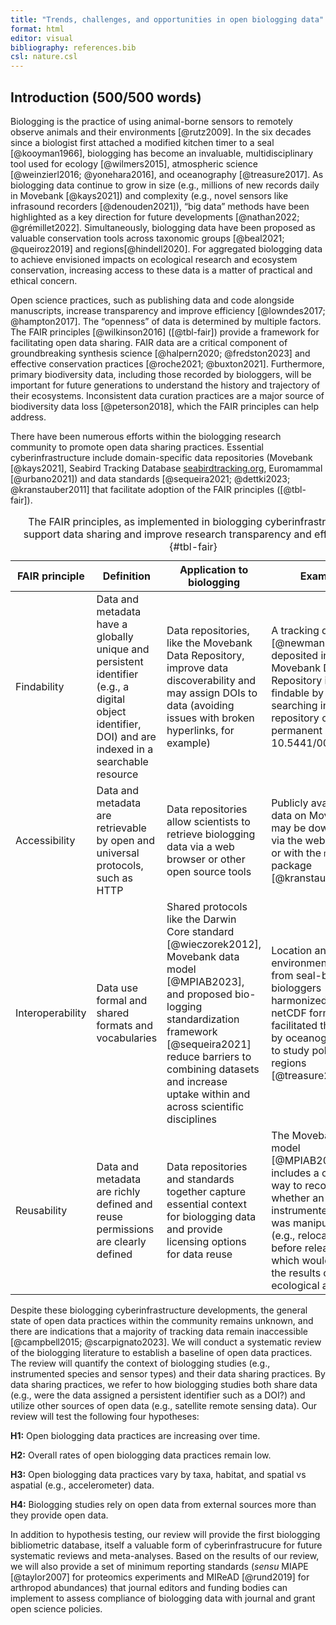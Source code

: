 ```yaml
---
title: "Trends, challenges, and opportunities in open biologging data"
format: html
editor: visual
bibliography: references.bib
csl: nature.csl
---
```


## Introduction (500/500 words)

Biologging is the practice of using animal-borne sensors to remotely observe animals and their environments [@rutz2009]. In the six decades since a biologist first attached a modified kitchen timer to a seal [@kooyman1966], biologging has become an invaluable, multidisciplinary tool used for ecology [@wilmers2015], atmospheric science [@weinzierl2016; @yonehara2016], and oceanography [@treasure2017]. As biologging data continue to grow in size (e.g., millions of new records daily in Movebank [@kays2021]) and complexity (e.g., novel sensors like infrasound recorders [@denouden2021]), "big data" methods have been highlighted as a key direction for future developments [@nathan2022; @grémillet2022]. Simultaneously, biologging data have been proposed as valuable conservation tools across taxonomic groups [@beal2021; @queiroz2019] and regions[@hindell2020]. For aggregated biologging data to achieve envisioned impacts on ecological research and ecosystem conservation, increasing access to these data is a matter of practical and ethical concern.

Open science practices, such as publishing data and code alongside manuscripts, increase transparency and improve efficiency [@lowndes2017; @hampton2017]. The "openness" of data is determined by multiple factors. The FAIR principles [@wilkinson2016] ([@tbl-fair]) provide a framework for facilitating open data sharing. FAIR data are a critical component of groundbreaking synthesis science [@halpern2020; @fredston2023] and effective conservation practices [@roche2021; @buxton2021]. Furthermore, primary biodiversity data, including those recorded by biologgers, will be important for future generations to understand the history and trajectory of their ecosystems. Inconsistent data curation practices are a major source of biodiversity data loss [@peterson2018], which the FAIR principles can help address.

There have been numerous efforts within the biologging research community to promote open data sharing practices. Essential cyberinfrastructure include domain-specific data repositories (Movebank [@kays2021], Seabird Tracking Database [seabirdtracking.org](https://www.seabirdtracking.org), Euromammal [@urbano2021]) and data standards [@sequeira2021; @dettki2023; @kranstauber2011] that facilitate adoption of the FAIR principles ([@tbl-fair]).

| FAIR principle   | Definition                                                                                                                                           | Application to biologging                                                                                                                                                                                                                                                | Example                                                                                                                                                                                                              |
|------------------|------------------|------------------|------------------|
| Findability      | Data and metadata have a globally unique and persistent identifier (e.g., a digital object identifier, DOI) and are indexed in a searchable resource | Data repositories, like the Movebank Data Repository, improve data discoverability and may assign DOIs to data (avoiding issues with broken hyperlinks, for example)                                                                                                     | A tracking dataset [@newman2023] deposited in the Movebank Data Repository is findable by searching in the repository or by its permanent DOI, 10.5441/001/1.293                                                     |
| Accessibility    | Data and metadata are retrievable by open and universal protocols, such as HTTP                                                                      | Data repositories allow scientists to retrieve biologging data via a web browser or other open source tools                                                                                                                                                              | Publicly available data on Movebank may be downloaded via the website, API, or with the `move2` R package [@kranstauber2023]                                                                                         |
| Interoperability | Data use formal and shared formats and vocabularies                                                                                                  | Shared protocols like the Darwin Core standard [@wieczorek2012], Movebank data model [@MPIAB2023], and proposed bio-logging standardization framework [@sequeira2021] reduce barriers to combining datasets and increase uptake within and across scientific disciplines | Location and environmental data from seal-borne biologgers harmonized to a netCDF format facilitated their reuse by oceanographers to study polar regions [@treasure2017]                                            |
| Reusability      | Data and metadata are richly defined and reuse permissions are clearly defined                                                                       | Data repositories and standards together capture essential context for biologging data and provide licensing options for data reuse                                                                                                                                      | The Movebank data model [@MPIAB2023] includes a consistent way to record whether an instrumented animal was manipulated (e.g., relocated before release), which would affect the results of many ecological analyses |

: The FAIR principles, as implemented in biologging cyberinfrastructure, support data sharing and improve research transparency and efficiency. {#tbl-fair}

Despite these biologging cyberinfrastructure developments, the general state of open data practices within the community remains unknown, and there are indications that a majority of tracking data remain inaccessible [@campbell2015; @scarpignato2023]. We will conduct a systematic review of the biologging literature to establish a baseline of open data practices. The review will quantify the context of biologging studies (e.g., instrumented species and sensor types) and their data sharing practices. By data sharing practices, we refer to how biologging studies both share data (e.g., were the data assigned a persistent identifier such as a DOI?) and utilize other sources of open data (e.g., satellite remote sensing data). Our review will test the following four hypotheses:

**H1:** Open biologging data practices are increasing over time.

**H2:** Overall rates of open biologging data practices remain low.

**H3:** Open biologging data practices vary by taxa, habitat, and spatial vs aspatial (e.g., accelerometer) data.

**H4:** Biologging studies rely on open data from external sources more than they provide open data.

In addition to hypothesis testing, our review will provide the first biologging bibliometric database, itself a valuable form of cyberinfrastrucure for future systematic reviews and meta-analyses. Based on the results of our review, we will also provide a set of minimum reporting standards (*sensu* MIAPE [@taylor2007] for proteomics experiments and MIReAD [@rund2019] for arthropod abundances) that journal editors and funding bodies can implement to assess compliance of biologging data with journal and grant open science policies.
